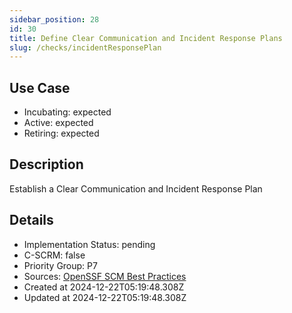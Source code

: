 ```yaml
---
sidebar_position: 28
id: 30
title: Define Clear Communication and Incident Response Plans
slug: /checks/incidentResponsePlan
---
```


## Use Case
<!-- LEVELS:START -->
- Incubating: expected
- Active: expected
- Retiring: expected
<!-- LEVELS:END -->

<!-- DESCRIPTION:START -->
## Description
Establish a Clear Communication and Incident Response Plan
<!-- DESCRIPTION:END -->

<!-- DETAILS:START -->
## Details
- Implementation Status: pending
- C-SCRM: false
- Priority Group: P7
- Sources: [OpenSSF SCM Best Practices](https://best.openssf.org/SCM-BestPractices/#operations)
- Created at 2024-12-22T05:19:48.308Z
- Updated at 2024-12-22T05:19:48.308Z
<!-- DETAILS:END -->
